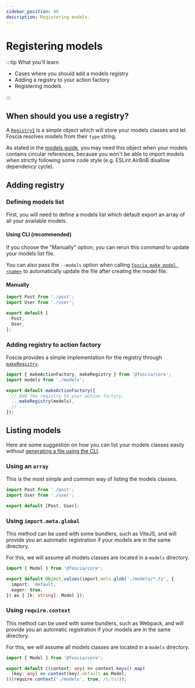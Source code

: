 ```yaml
---
sidebar_position: 40
description: Registering models.
---
```



# Registering models

:::tip What you'll learn

- Cases where you should add a models registry
- Adding a registry to your action factory
- Registering models

:::

## When should you use a registry?

A [`RegistryI`](/docs/api/@foscia/core/type-aliases/RegistryI) is a simple
object which will store your models classes and let Foscia resolves models
from their `type` string.

As stated in the
[models guide](/docs/core-concepts/models#explicit-type-when-having-circular-references),
you may need this object when your models contains circular references, because
you won't be able to import models when strictly following some code style (e.g.
ESLint AirBnB disallow dependency cycle).

## Adding registry

### Defining models list

First, you will need to define a models list which default export an array of
all your available models.

#### Using CLI (recommended)

<ShellCommand command="foscia make models" />

If you choose the "Manually" option, you can rerun this command to update
your models list file.

You can also pass the `--models` option when calling
[`foscia make model <name>`](/docs/digging-deeper/usages/cli#make-model-name) to
automatically update the file after creating the model file.

#### Manually

```typescript title="models.ts"
import Post from './post';
import User from './user';

export default [
  Post,
  User,
];
```

### Adding registry to action factory

Foscia provides a simple implementation for the registry through
[`makeRegistry`](/docs/api/@foscia/core/functions/makeRegistry).

```typescript title="action.ts"
import { makeActionFactory, makeRegistry } from '@foscia/core';
import models from './models';

export default makeActionFactory({
  // Add the registry to your action factory.
  ...makeRegistry(models),
  // ...
});
```

## Listing models

Here are some suggestion on how you can list your models classes easily
without [generating a file using the CLI](#using-cli-recommended).

### Using an `array`

This is the most simple and common way of listing the models classes.

```typescript title="models.ts"
import Post from './post';
import User from './user';

export default [Post, User];
```

### Using `import.meta.global`

This method can be used with some bundlers, such as ViteJS, and will provide you
an automatic registration if your models are in the same directory.

For this, we will assume all models classes are located in a `models` directory.

```typescript title="models.ts"
import { Model } from '@foscia/core';

export default Object.values(import.meta.glob('./models/*.ts', {
  import: 'default,
  eager: true,
}) as { [k: string]: Model });
```

### Using `require.context`

This method can be used with some bundlers, such as Webpack, and will provide
you an automatic registration if your models are in the same directory.

For this, we will assume all models classes are located in a `models` directory.

```typescript title="models.ts"
import { Model } from '@foscia/core';

export default ((context: any) => context.keys().map(
  (key: any) => context(key).default as Model,
))(require.context('./models', true, /\.ts/));
```
